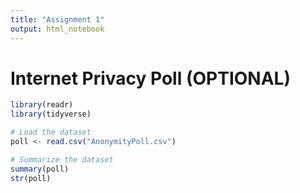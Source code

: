 ---
title: "Assignment 1"
output: html_notebook
---
# Internet Privacy Poll (OPTIONAL)

```{r}
library(readr)
library(tidyverse)
```

```{r}
# Load the dataset
poll <- read.csv("AnonymityPoll.csv")

# Summarize the dataset
summary(poll)
str(poll)
```

